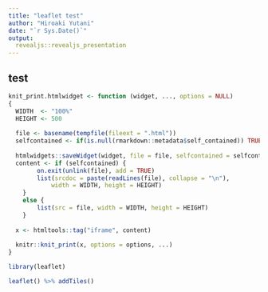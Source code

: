 ```yaml
---
title: "leaflet test"
author: "Hiroaki Yutani"
date: "`r Sys.Date()`"
output:
  revealjs::revealjs_presentation
---
```


## test

```r
knit_print.htmlwidget <- function (widget, ..., options = NULL) 
{
  WIDTH  <- "100%"
  HEIGHT <- 500
  
  file <- basename(tempfile(fileext = ".html"))
  selfcontained <- if(is.null(rmarkdown::metadata$self_contained)) TRUE else rmarkdown::metadata$self_contained
  
  htmlwidgets::saveWidget(widget, file = file, selfcontained = selfcontained)
  content <- if (selfcontained) {
        on.exit(unlink(file), add = TRUE)
        list(srcdoc = paste(readLines(file), collapse = "\n"), 
            width = WIDTH, height = HEIGHT)
    }
    else {
        list(src = file, width = WIDTH, height = HEIGHT)
    }
  
  x <- htmltools::tag("iframe", content)
  
  knitr::knit_print(x, options = options, ...)
}

library(leaflet)

leaflet() %>% addTiles()
```
